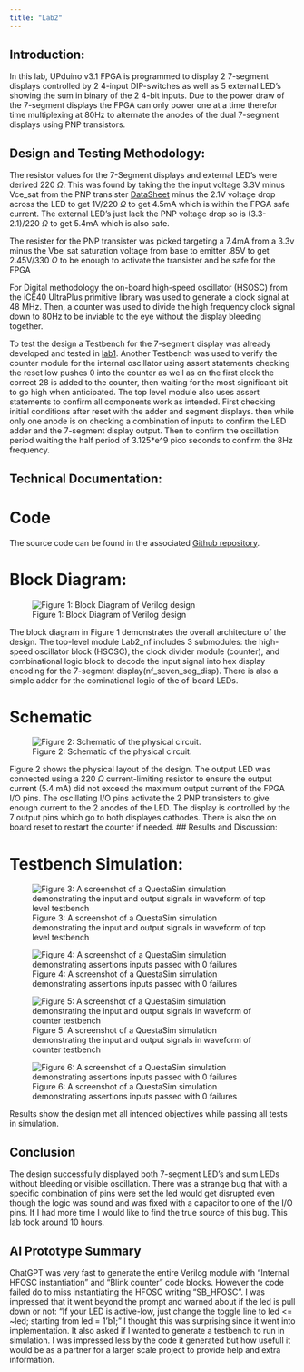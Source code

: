 ```yaml
---
title: "Lab2"
---
```


## Introduction:
In this lab, UPduino v3.1 FPGA is programmed to display 2 7-segment displays controlled by 2 4-input DIP-switches as well as 5 external LED's showing the sum in binary of the 2 4-bit inputs. Due to the power draw of the 7-segment displays the FPGA can only power one at a time therefor time multiplexing at 80Hz to alternate the anodes of the dual 7-segment displays using PNP transistors. 

## Design and Testing Methodology:
The resistor values for the 7-Segment displays and external LED's were derived 220 $\Omega$. This was found by taking the the input voltage 3.3V minus Vce_sat from the PNP transister [DataSheet](https://www.digikey.com/htmldatasheets/production/95777/0/0/1/2n3906-datasheet.html?gclsrc=aw.ds&gad_source=1&gad_campaignid=120565755&gbraid=0AAAAADrbLlguDl12bHMTNu2b2E8ZQzDC9&gclid=Cj0KCQjww4TGBhCKARIsAFLXndRalFOUDCTY_bucJ0NmVHIMbx_Q79rTi8eOTmIes7GCWO1B3QfPT0YaArl0EALw_wcB) minus the 2.1V voltage drop across the LED to get 1V/220 $\Omega$ to get 4.5mA which is within the FPGA safe current. The external LED's just lack the PNP voltage drop so is (3.3-2.1)/220 $\Omega$ to get 5.4mA which is also safe.

The resister for the PNP transister was picked targeting a 7.4mA from a 3.3v minus the Vbe_sat saturation voltage from base to emitter .85V to get 2.45V/330 $\Omega$ to be enough to activate the transister and be safe for the FPGA

For Digital methodology the on-board high-speed oscillator (HSOSC) from the iCE40 UltraPlus primitive library was used to generate a clock signal at 48 MHz. Then, a counter was used to divide the high frequency clock signal down to 80Hz to be inviable to the eye without the display bleeding together. 

To test the design a Testbench for the 7-segment display was already developed and tested in [lab1](labs/lab1/lab1.qmd). Another Testbench was used to verify the counter module for the internal oscillator using assert statements checking the reset low pushes 0 into the counter as well as on the first clock the correct 28 is added to the counter, then waiting for the most significant bit to go high when anticipated. The top level module also uses assert statements to confirm all components work as intended. First checking initial conditions after reset with the adder and segment displays. then while only one anode is on checking a combination of inputs to confirm the LED adder and the 7-segment display output. Then to confirm the oscillation period waiting the half period of 3.125*e^9 pico seconds to confirm the 8Hz frequency. 

## Technical Documentation:
# Code
The source code can be found in the associated [Github repository](https://github.com/Noah-Fotenos/E155/lab2).

# Block Diagram:

![Figure 1: Block Diagram of Verilog design](images/lab2blockdiagram.jpeg)

The block diagram in Figure 1 demonstrates the overall architecture of the design. The top-level module Lab2_nf includes 3 submodules: the high-speed oscillator block (HSOSC), the clock divider module (counter), and combinational logic block to decode the input signal into hex display encoding for the 7-segment display(nf_seven_seg_disp). There is also a simple adder for the cominational logic of the of-board LEDs. 

# Schematic
![Figure 2: Schematic of the physical circuit.](images/lab2schematic.jpeg)

Figure 2 shows the physical layout of the design. The output LED was connected using a 220 $\Omega$ current-limiting resistor to ensure the output current (5.4 mA) did not exceed the maximum output current of the FPGA I/O pins. The oscillating I/O pins activate the 2 PNP transisters to give enough current to the 2 anodes of the LED. The display is controlled by the 7 output pins which go to both displayes cathodes. There is also the on board reset to restart the counter if needed. 
## Results and Discussion:

# Testbench Simulation:

![Figure 3: A screenshot of a QuestaSim simulation demonstrating the input and output signals in waveform of top level testbench](images/waveform1.png)

![Figure 4: A screenshot of a QuestaSim simulation demonstrating assertions inputs passed with 0 failures](images/testbench1.png)

![Figure 5: A screenshot of a QuestaSim simulation demonstrating the input and output signals in waveform of counter testbench](images/waveform2.png)

![Figure 6: A screenshot of a QuestaSim simulation demonstrating assertions inputs passed with 0 failures](images/testbench2.png)

Results show the design met all intended objectives while passing all tests in simulation.

## Conclusion

The design successfully displayed both 7-segment LED's and sum LEDs without bleeding or visible oscillation. There was a strange bug that with a specific combination of pins were set the led would get disrupted even though the logic was sound and was fixed with a capacitor to one of the I/O pins. If I had more time I would like to find the true source of this bug. This lab took around 10 hours.

## AI Prototype Summary

ChatGPT was very fast to generate the entire Verilog module with "Internal HFOSC instantiation" and "Blink counter" code blocks. However the code failed do to miss instantiating the HFOSC writing "SB_HFOSC". I was impressed that it went beyond the prompt and warned about if the led is pull down or not: "If your LED is active-low, just change the toggle line to led <= ~led; starting from led = 1'b1;" I thought this was surprising since it went into implementation. It also asked if I wanted to generate a testbench to run in simulation. I was impressed less by the code it generated but how usefull it would be as a partner for a larger scale project to provide help and extra information. 


